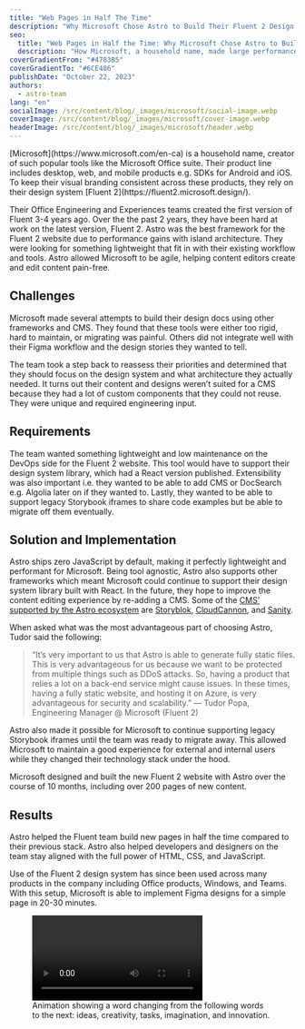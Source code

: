```yaml
---
title: "Web Pages in Half The Time"
description: "Why Microsoft Chose Astro to Build Their Fluent 2 Design System Website"
seo:
  title: "Web Pages in Half the Time: Why Microsoft Chose Astro to Build Their Fluent 2 Design System Website"
  description: "How Microsoft, a household name, made large performance gains using Astro for their Fluent 2 design system website."
coverGradientFrom: "#4783B5"
coverGradientTo: "#6CE486"
publishDate: "October 22, 2023"
authors:
  - astro-team
lang: "en"
socialImage: /src/content/blog/_images/microsoft/social-image.webp
coverImage: /src/content/blog/_images/microsoft/cover-image.webp
headerImage: /src/content/blog/_images/microsoft/header.webp
---
```



<div class="space-y-8 text-white">
	<div class="text-2xl leading-normal tracking-normal text-astro-gray-100">
		[Microsoft](https://www.microsoft.com/en-ca) is a household name, creator of such popular tools
		like the Microsoft Office suite. Their product line includes desktop, web, and mobile products
		e.g. SDKs for Android and iOS. To keep their visual branding consistent across these products,
		they rely on their design system [Fluent 2](https://fluent2.microsoft.design/).
	</div>
</div>

Their Office Engineering and Experiences teams created the first version of Fluent 3-4 years ago.
Over the the past 2 years, they have been hard at work on the latest version, Fluent 2. Astro was
the best framework for the Fluent 2 website due to performance gains with island architecture.
They were looking for something lightweight that fit in with their existing workflow and tools.
Astro allowed Microsoft to be agile, helping content editors create and edit content pain-free.

<ImageFigure caption="Logos for Microsoft's products including PowerPoint, Excel and more.">
	<BlogContentImage src={microsoftProducts} />
</ImageFigure>

## Challenges

Microsoft made several attempts to build their design docs using other frameworks and CMS. They found
that these tools were either too rigid, hard to maintain, or migrating was painful. Others did not
integrate well with their Figma workflow and the design stories they wanted to tell.

The team took a step back to reassess their priorities and determined that they should focus on the
design system and what architecture they actually needed. It turns out their content and designs
weren’t suited for a CMS because they had a lot of custom components that they could not reuse.
They were unique and required engineering input.

<ImageFigure caption="Figma to Markdown workflow.">
	<BlogContentImage src={microsoftFigma} />
</ImageFigure>

## Requirements

The team wanted something lightweight and low maintenance on the DevOps side for the Fluent 2 website.
This tool would have to support their design system library, which had a React version published.
Extensibility was also important i.e. they wanted to be able to add CMS or DocSearch e.g. Algolia
later on if they wanted to. Lastly, they wanted to be able to support legacy Storybook iframes to
share code examples but be able to migrate off them eventually.

## Solution and Implementation

Astro ships zero JavaScript by default, making it perfectly lightweight and performant for Microsoft.
Being tool agnostic, Astro also supports other frameworks which meant Microsoft could continue to
support their design system library built with React. In the future, they hope to improve the content
editing experience by re-adding a CMS. Some of the [CMS’ supported by the Astro ecosystem](https://docs.astro.build/en/guides/cms/) are
[Storyblok](https://www.storyblok.com/?utm_source=astro&utm_medium=display&utm_campaign=AWA_SPON_ASTR_TRA&utm_content=astro_collab), [CloudCannon](https://cloudcannon.com/astro-cms/?utm_campaign=Astro%20out-of-beta&utm_source=astro-sponsorship), and [Sanity](https://www.sanity.io/guides/sanity-astro-blog).

When asked what was the most advantageous part of choosing Astro, Tudor said the following:

<Blockquote>
	<Fragment slot="quote">
		“It’s very important to us that Astro is able to generate fully static files. This is very
		advantageous for us because we want to be protected from multiple things such as DDoS attacks.
		So, having a product that relies a lot on a back-end service might cause issues. In these times,
		having a fully static website, and hosting it on Azure, is very advantageous for security and
		scalability.”
	</Fragment>
	<Fragment slot="caption">— Tudor Popa, Engineering Manager @ Microsoft (Fluent 2)</Fragment>
</Blockquote>

Astro also made it possible for Microsoft to continue supporting legacy Storybook iframes until the
team was ready to migrate away. This allowed Microsoft to maintain a good experience for external
and internal users while they changed their technology stack under the hood.

Microsoft designed and built the new Fluent 2 website with Astro over the course of 10 months,
including over 200 pages of new content.

## Results

Astro helped the Fluent team build new pages in half the time compared to their previous stack.
Astro also helped developers and designers on the team stay aligned with the full power of HTML,
CSS, and JavaScript.

Use of the Fluent 2 design system has since been used across many products in the company including
Office products, Windows, and Teams. With this setup, Microsoft is able to implement Figma designs
for a simple page in 20-30 minutes.

<figure class="my-10">
	<video controls class="rounded border border-neutral-600">
		<source src={videoSrc} type="video/mp4" />
		Sorry, your browser doesn't support embedded videos.
	</video>
	<figcaption class="my-4 text-center text-sm">
		Animation showing a word changing from the following words to the next: ideas, creativity,
		tasks, imagination, and innovation.
	</figcaption>
</figure>
